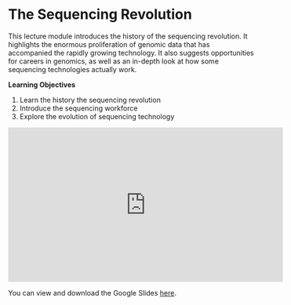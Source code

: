 # The Sequencing Revolution

This lecture module introduces the history of the sequencing revolution. It highlights the enormous proliferation of genomic data that has accompanied the rapidly growing technology. It also suggests opportunities for careers in genomics, as well as an in-depth look at how some sequencing technologies actually work.

**Learning Objectives**

1. Learn the history the sequencing revolution
1. Introduce the sequencing workforce
1. Explore the evolution of sequencing technology

<iframe width="560" height="315" src="https://www.youtube-nocookie.com/embed/8NyyG2ladbo" title="YouTube video player" frameborder="0" allow="accelerometer; autoplay; clipboard-write; encrypted-media; gyroscope; picture-in-picture" allowfullscreen></iframe>

You can view and download the Google Slides [here](https://docs.google.com/presentation/d/1oWzck0r3djLUkS8t29v0D32-fnZDa7Qcb6GrO_VfFmk/edit?usp=sharing).
